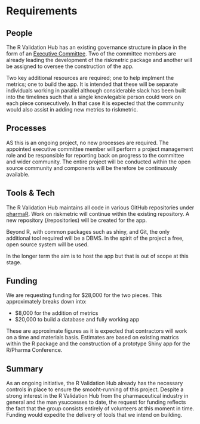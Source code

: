 # Requirements
<!-- 
An idea of what is required to make the project actually happen
-->
<!-- In this project the R Validation Hub will lead a project that will: -->

<!-- 1. Build upon the riskmetric R package, adding further metrics as identified by the R Validation Hub on our website.   -->
<!-- 2. Construct an associated risk assessment app that will -->
<!--     a. Provide a front end for the collection of metrics via riskmetric including visualisations and comparison metrics -->
<!--     b. Store automated metrics and assessor comments within a structured database -->
<!--     c. Enable the generation of risk assessment reports -->



## People
<!--
Who needs to be involved, what's the proposed structure, what will it take to get their involvement?
-->
The R Validation Hub has an existing governance structure in place in the form of an [Executive Committee](https://www.pharmar.org/who/).  Two of the committee members are already leading the development of the riskmetric package and another will be assigned to oversee the construction of the app.  

Two key additional resources are required; one to help implment the metrics; one to build the app.  It is intended that these will be separate individuals working in parallel although considerable slack has been built into the timelines such that a single knowlegable person could work on each piece consecutively.  In that case it is expected that the community would also assist in adding new metrics to riskmetric.

## Processes
<!-- 
What processes need to be put in place e.g. codes of conduct, regular ISC meetings, handover to the community at large?
-->
AS this is an ongoing project, no new processes are required.  The appointed executive committee member will perform a project management role and be responsible for reporting back on progress to the committee and wider community.  The entire project will be conducted within the open source community and components will be therefore be continuously available.

## Tools & Tech
<!--
What is going to be needed to deliver this project? 

Will cloud computing be used - if yes are there are necessary components that will be deciding factors between providers?

Are there tools or tech that don't exist that will be produced to facilitate the project?
-->
The R Validation Hub maintains all code in various GitHub repositories under [pharmaR](https://github.com/pharmaR).  Work on riskmetric will continue within the existing repository.  A new repository (/repositories) will be created for the app.

Beyond R, with common packages such as shiny, and Git, the only additional tool required will be a DBMS.  In the spirit of the project a free, open source system will be used.

In the longer term the aim is to host the app but that is out of scope at this stage.

## Funding
<!-- 
[TO DO] THE GUIDANCE IS PRETTY UNCLEAR, ESP IN LIGHT OF GABOR'S PROPOSAL VS AWARD SIZE

-->
We are requesting funding for $28,000 for the two pieces.  This approximately breaks down into:

* $8,000 for the addition of metrics
* $20,000 to build a database and fully working app

These are approximate figures as it is expected that contractors will work on a time and materials basis.  Estimates are based on existing matrics within the R package and the construction of a prototype Shiny app for the R/Pharma Conference.

## Summary
<!--
A summary of the requirements that contextualises the costs
-->
As an ongoing initiative, the R Validation Hub already has the necessary controls in place to ensure the smooht-running of this project.  Despite a strong interest in the R Validation Hub from the pharmaceutical industry in general and the man ysuccesses to date, the request for funding reflects the fact that the group consists entirely of volunteers at this moment in time.  Funding would expedite the delivery of tools that we intend on building.
